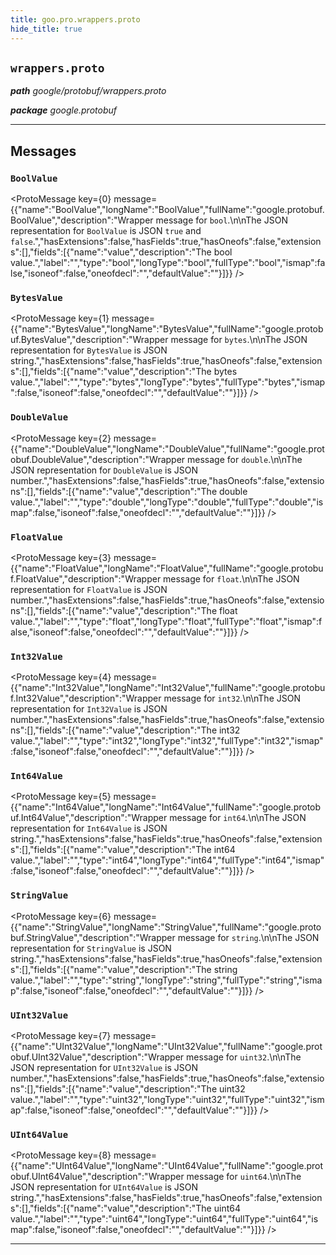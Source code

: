 ```yaml
---
title: goo.pro.wrappers.proto
hide_title: true
---
```



## `wrappers.proto`
_**path** google/protobuf/wrappers.proto_

_**package** google.protobuf_



---

## Messages


### `BoolValue`
<ProtoMessage key={0} message={{"name":"BoolValue","longName":"BoolValue","fullName":"google.protobuf.BoolValue","description":"Wrapper message for `bool`.\n\nThe JSON representation for `BoolValue` is JSON `true` and `false`.","hasExtensions":false,"hasFields":true,"hasOneofs":false,"extensions":[],"fields":[{"name":"value","description":"The bool value.","label":"","type":"bool","longType":"bool","fullType":"bool","ismap":false,"isoneof":false,"oneofdecl":"","defaultValue":""}]}} />


### `BytesValue`
<ProtoMessage key={1} message={{"name":"BytesValue","longName":"BytesValue","fullName":"google.protobuf.BytesValue","description":"Wrapper message for `bytes`.\n\nThe JSON representation for `BytesValue` is JSON string.","hasExtensions":false,"hasFields":true,"hasOneofs":false,"extensions":[],"fields":[{"name":"value","description":"The bytes value.","label":"","type":"bytes","longType":"bytes","fullType":"bytes","ismap":false,"isoneof":false,"oneofdecl":"","defaultValue":""}]}} />


### `DoubleValue`
<ProtoMessage key={2} message={{"name":"DoubleValue","longName":"DoubleValue","fullName":"google.protobuf.DoubleValue","description":"Wrapper message for `double`.\n\nThe JSON representation for `DoubleValue` is JSON number.","hasExtensions":false,"hasFields":true,"hasOneofs":false,"extensions":[],"fields":[{"name":"value","description":"The double value.","label":"","type":"double","longType":"double","fullType":"double","ismap":false,"isoneof":false,"oneofdecl":"","defaultValue":""}]}} />


### `FloatValue`
<ProtoMessage key={3} message={{"name":"FloatValue","longName":"FloatValue","fullName":"google.protobuf.FloatValue","description":"Wrapper message for `float`.\n\nThe JSON representation for `FloatValue` is JSON number.","hasExtensions":false,"hasFields":true,"hasOneofs":false,"extensions":[],"fields":[{"name":"value","description":"The float value.","label":"","type":"float","longType":"float","fullType":"float","ismap":false,"isoneof":false,"oneofdecl":"","defaultValue":""}]}} />


### `Int32Value`
<ProtoMessage key={4} message={{"name":"Int32Value","longName":"Int32Value","fullName":"google.protobuf.Int32Value","description":"Wrapper message for `int32`.\n\nThe JSON representation for `Int32Value` is JSON number.","hasExtensions":false,"hasFields":true,"hasOneofs":false,"extensions":[],"fields":[{"name":"value","description":"The int32 value.","label":"","type":"int32","longType":"int32","fullType":"int32","ismap":false,"isoneof":false,"oneofdecl":"","defaultValue":""}]}} />


### `Int64Value`
<ProtoMessage key={5} message={{"name":"Int64Value","longName":"Int64Value","fullName":"google.protobuf.Int64Value","description":"Wrapper message for `int64`.\n\nThe JSON representation for `Int64Value` is JSON string.","hasExtensions":false,"hasFields":true,"hasOneofs":false,"extensions":[],"fields":[{"name":"value","description":"The int64 value.","label":"","type":"int64","longType":"int64","fullType":"int64","ismap":false,"isoneof":false,"oneofdecl":"","defaultValue":""}]}} />


### `StringValue`
<ProtoMessage key={6} message={{"name":"StringValue","longName":"StringValue","fullName":"google.protobuf.StringValue","description":"Wrapper message for `string`.\n\nThe JSON representation for `StringValue` is JSON string.","hasExtensions":false,"hasFields":true,"hasOneofs":false,"extensions":[],"fields":[{"name":"value","description":"The string value.","label":"","type":"string","longType":"string","fullType":"string","ismap":false,"isoneof":false,"oneofdecl":"","defaultValue":""}]}} />


### `UInt32Value`
<ProtoMessage key={7} message={{"name":"UInt32Value","longName":"UInt32Value","fullName":"google.protobuf.UInt32Value","description":"Wrapper message for `uint32`.\n\nThe JSON representation for `UInt32Value` is JSON number.","hasExtensions":false,"hasFields":true,"hasOneofs":false,"extensions":[],"fields":[{"name":"value","description":"The uint32 value.","label":"","type":"uint32","longType":"uint32","fullType":"uint32","ismap":false,"isoneof":false,"oneofdecl":"","defaultValue":""}]}} />


### `UInt64Value`
<ProtoMessage key={8} message={{"name":"UInt64Value","longName":"UInt64Value","fullName":"google.protobuf.UInt64Value","description":"Wrapper message for `uint64`.\n\nThe JSON representation for `UInt64Value` is JSON string.","hasExtensions":false,"hasFields":true,"hasOneofs":false,"extensions":[],"fields":[{"name":"value","description":"The uint64 value.","label":"","type":"uint64","longType":"uint64","fullType":"uint64","ismap":false,"isoneof":false,"oneofdecl":"","defaultValue":""}]}} />

---


  